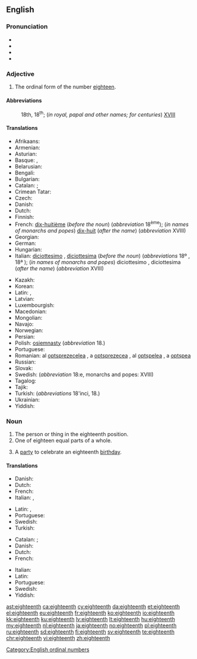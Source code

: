 ==English==
{{number box|en|18}}

===Pronunciation===
* {{IPA|/ˌeɪˈtiːnθ/|lang=en}}
* {{audio|en-us-eighteenth.ogg|Audio (US)|lang=en}}
* {{rhymes|iːnθ|lang=en}}
* {{hyphenation|eigh|teenth|lang=en}}

===Adjective===
{{head|en|adjective}}

# The ordinal form of the number [[eighteen]].

====Abbreviations====
: 18th, 18<sup>th</sup>; (''in royal, papal and other names; for centuries'') [[XVIII]]

====Translations====
{{trans-top|the ordinal form of the number eighteen}}
* Afrikaans: {{t|af|agtiende}}
* Armenian: {{t+|hy|տասնութերորդ|sc=Armn}}
* Asturian: {{t+|ast|decimoctavu}}
* Basque: {{t|eu|hemezortzigarren}}, {{t|eu|hamazortzigarren}}
* Belarusian: {{t|be|васямна́ццаты|m|sc=Cyrl}}
* Bengali: {{t|bn|অষ্টাদশ}}
* Bulgarian: {{t+|bg|осемнадесети|sc=Cyrl}}
* Catalan: {{t+|ca|divuitè|m}}; {{t+|ca|dihuité|m}} {{qualifier|Valencian}}
* Crimean Tatar: {{t|crh|on sekizinci}}
* Czech: {{t|cs|osmnáctý}}
* Danish: {{t+|da|attende}}
* Dutch: {{t+|nl|achttiende}}
* Finnish: {{t|fi|kahdeksastoista}}
* French: [[dix-huitième]] (''before the noun'') (''abbreviation'' 18<sup>ème</sup>); (''in names of monarchs and popes'') [[dix-huit]] (''after the name'') (''abbreviation'' XVIII)
* Georgian: {{t|ka|მეთვრამეტე|sc=Geor}}
* German: {{t+|de|achtzehnte}}
* Hungarian: {{t+|hu|tizennyolcadik}}
* Italian: [[diciottesimo]] {{g|m}}, [[diciottesima]] {{g|f}} (''before the noun'') (''abbreviations'' 18º {{g|m}}, 18ª {{g|f}}); (''in names of monarchs and popes'') diciottesimo {{g|m}}, diciottesima {{g|f}} (''after the name'') (''abbreviation'' XVIII)
{{trans-mid}}
* Kazakh: {{t|kk|он сегізінші|sc=Cyrl}}
* Korean: {{t+|ko|열여덟째|tr=yeolyedeolbjjae|sc=Hang}}
* Latin: {{t|la|octavus decimus}}, {{t|la|duodevicesimus}}
* Latvian: {{t|lv|astoņpadsmitais|m}}
* Luxembourgish: {{t|lb|uechtzéngt}}
* Macedonian: {{t|mk|осумнаесетти|sc=Cyrl}}
* Mongolian: {{t|mn|арван наймдугаар|sc=Cyrl}}
* Navajo: {{t|nv|tseebíítsʼáadah góneʼ}}
* Norwegian: {{t|no|attende}}
* Persian: {{t+|fa|هجدهم|tr=hejdahom|sc=fa-Arab}}
* Polish: [[osiemnasty]] (''abbreviation'' 18.)
* Portuguese: {{t|pt|décimo oitavo}}
* Romanian: al [[optsprezecelea]] {{g|m}}, a [[optsprezecea]] {{g|f}}, al [[optșpelea]] {{qualifier|m, informal}}, a [[optșpea]] {{qualifier|f, informal}}
* Russian: {{t+|ru|восемна́дцатый|m}}
* Slovak: {{t|sk|osemnásty}}
* Swedish: {{t+|sv|artonde}} (''abbreviation'' 18:e, monarchs and popes: XVIII)
* Tagalog: {{t|tl|ikalabing-walo}}
* Tajik: {{t|tg|ҳаждаҳум|sc=Cyrl}}
* Turkish: {{t|tr|on sekizinci}} (''abbreviations'' 18'inci, 18.)
* Ukrainian: {{t+|uk|вісімна́дцятий|m|sc=Cyrl}}
* Yiddish: {{t|yi|אַכצנט}}
{{trans-bottom}}

===Noun===
{{en-noun}}

# The person or thing in the eighteenth position.
# One of eighteen equal parts of a whole.
# {{lb|en|informal}} A [[party]] to celebrate an eighteenth [[birthday]].

====Translations====
{{trans-top|The person or thing in the eighteenth position}}
* Danish: {{t|da|attener|c}}
* Dutch: {{t+|nl|achttiende|m|f}}
* French: {{t+|fr|dix-huitième|m|f}}
* Italian: {{t+|it|diciottesimo|m}}, {{t+|it|diciottesima|f}}
{{trans-mid}}
* Latin: {{t|la|octavus decimus}}, {{t|la|octavus decimus}}
* Portuguese: {{t|pt|décimo oitavo|m}}
* Swedish: {{t+|sv|artonde}}
* Turkish: {{t|tr|on sekizinci}}
{{trans-bottom}}

{{trans-top|One of eighteen equal parts of a whole}}
* Catalan: {{t+|ca|divuitè|m}}; {{t+|ca|dihuité|m}} {{qualifier|Valencian}}
* Danish: {{t|da|attendedel|c}}
* Dutch: {{t+|nl|achttiende|n}}
* French: {{t+|fr|dix-huitième|m}}
{{trans-mid}}
* Italian: {{t+|it|diciottesimo|m}}
* Latin: {{t|la|octavum decimum|n}}
* Portuguese: {{t|pt|décimo oitavo|m}}
* Swedish: {{t+|sv|artondel}}
* Yiddish: {{t|yi|אַכצנטל|n}}
{{trans-bottom}}

[[Category:English ordinal numbers]]

[[ast:eighteenth]]
[[ca:eighteenth]]
[[cy:eighteenth]]
[[da:eighteenth]]
[[et:eighteenth]]
[[el:eighteenth]]
[[eu:eighteenth]]
[[fr:eighteenth]]
[[ko:eighteenth]]
[[io:eighteenth]]
[[kk:eighteenth]]
[[ku:eighteenth]]
[[lv:eighteenth]]
[[lt:eighteenth]]
[[hu:eighteenth]]
[[my:eighteenth]]
[[nl:eighteenth]]
[[ja:eighteenth]]
[[no:eighteenth]]
[[pl:eighteenth]]
[[ru:eighteenth]]
[[sd:eighteenth]]
[[fi:eighteenth]]
[[sv:eighteenth]]
[[te:eighteenth]]
[[chr:eighteenth]]
[[vi:eighteenth]]
[[zh:eighteenth]]